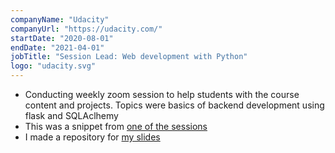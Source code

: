 ```yaml
---
companyName: "Udacity"
companyUrl: "https://udacity.com/"
startDate: "2020-08-01"
endDate: "2021-04-01"
jobTitle: "Session Lead: Web development with Python"
logo: "udacity.svg"
---
```

- Conducting weekly zoom session to help students with the course content and projects. Topics were basics of backend development using flask and SQLAclhemy
- This was a snippet from [one of the sessions](https://youtu.be/ah-mZ16sdps)
- I made a repository for [my slides](https://github.com/ms10596/WDND_sessions)
